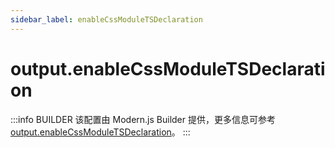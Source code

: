 ```yaml
---
sidebar_label: enableCssModuleTSDeclaration
---
```


# output.enableCssModuleTSDeclaration

:::info BUILDER
该配置由 Modern.js Builder 提供，更多信息可参考 [output.enableCssModuleTSDeclaration](https://modernjs.dev/builder/api/config-output.html#output-enablecssmoduletsdeclaration)。
:::


<Main />
